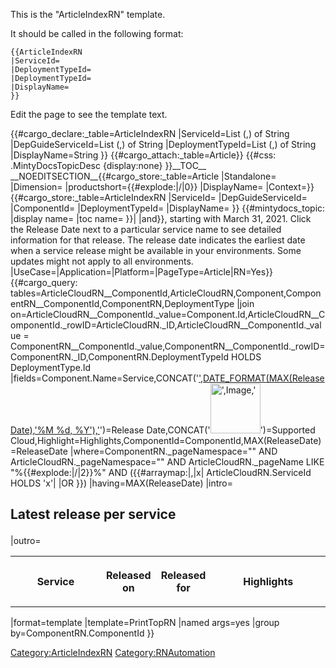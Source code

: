 <noinclude>
This is the "ArticleIndexRN" template.

It should be called in the following format:
<pre>
{{ArticleIndexRN
|ServiceId=
|DeploymentTypeId=
|DeploymentTypeId=
|DisplayName=
}}

</pre>
Edit the page to see the template text.

{{#cargo_declare:_table=ArticleIndexRN
|ServiceId=List (,) of String
|DepGuideServiceId=List (,) of String
|DeploymentTypeId=List (,) of String
|DisplayName=String
}}
{{#cargo_attach:_table=Article}}
</noinclude>
<includeonly>{{#css: .MintyDocsTopicDesc {display:none} }}[[Category:ArticleIndexRN]]__TOC__
__NOEDITSECTION__{{#cargo_store:_table=Article
|Standalone={{{Standalone}}}
|Dimension=
|productshort={{#explode:{{FULLPAGENAME}}|/|0}}
|DisplayName={{{DisplayName|}}}
|Context={{{Context|}}}}}{{#cargo_store:_table=ArticleIndexRN
|ServiceId={{{ServiceId|}}}
|DepGuideServiceId={{{DepGuideServiceId|}}}
|ComponentId={{{ComponentId|}}}
|DeploymentTypeId={{{DeploymentTypeId|}}}
|DisplayName={{{DisplayName|}}}
}}
{{#mintydocs_topic:
|display name={{{DisplayName|}}}
|toc name={{{TocName|}}}
}}{{EPPOHead|Role={{{Role|}}}|ComingSoon={{{ComingSoon|}}}|ServiceId={{{ServiceId|}}}|DepGuideServiceId={{{DepGuideServiceId|}}}|Context=These Release Notes provide information about recent releases of {{#arraymap:{{{ServiceId|}}}|,|x| {{#cargo_query:tables=Service|fields=Name|where=Id LIKE 'x'|no html}}| |and}}, starting with March 31, 2021. Click the Release Date next to a particular service name to see detailed information for that release. The release date indicates the earliest date when a service release might be available in your environments. Some updates might not apply to all environments.
|UseCase={{{UseCase|}}}|Application={{{Application|}}}|Platform={{{Platform|}}}|PageType=Article|RN=Yes}}
{{#cargo_query:
tables=ArticleCloudRN__ComponentId,ArticleCloudRN,Component,ComponentRN__ComponentId,ComponentRN,DeploymentType
|join on=ArticleCloudRN__ComponentId._value=Component.Id,ArticleCloudRN__ComponentId._rowID=ArticleCloudRN._ID,ArticleCloudRN__ComponentId._value = ComponentRN__ComponentId._value,ComponentRN__ComponentId._rowID=ComponentRN._ID,ComponentRN.DeploymentTypeId HOLDS DeploymentType.Id
|fields=Component.Name=Service,CONCAT('[[',ArticleCloudRN._pageName,'#',DATE_FORMAT(MAX(ReleaseDate),'%M %d, %Y'),'|',DATE_FORMAT(MAX(ReleaseDate),'%M %d, %Y'),']]')=Release Date,CONCAT('[[File:',Image,'|80px]]')=Supported Cloud,Highlight=Highlights,ComponentId=ComponentId,MAX(ReleaseDate)=ReleaseDate
|where=ComponentRN._pageNamespace="{{NAMESPACENUMBER}}" AND ArticleCloudRN._pageNamespace="{{NAMESPACENUMBER}}" AND ArticleCloudRN._pageName LIKE "%{{#explode:{{FULLPAGENAME}}|/|2}}%"  AND ({{#arraymap:{{{ServiceId|}}}|,|x| ArticleCloudRN.ServiceId HOLDS 'x'| |OR }})
|having=MAX(ReleaseDate)
|intro=<h2>Latest release per service</h2><table><tr><th>Service</th><th style="width:12%">Released on</th><th style="width:12%">Released for</th><th>Highlights</th></tr>
|outro=</table>
|format=template
|template=PrintTopRN
|named args=yes
|group by=ComponentRN.ComponentId
<!--|order by=ComponentRN.ReleaseDate DESC-->
}}</includeonly><noinclude>[[Category:RNAutomation]]</noinclude>